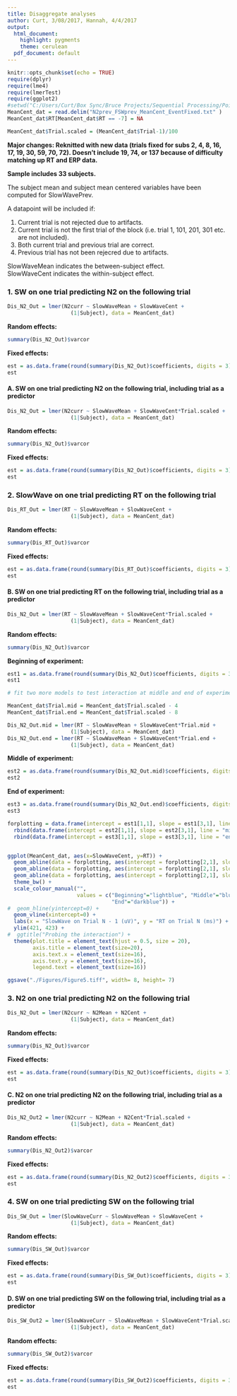 ```yaml
---
title: Disaggregate analyses
author: Curt, 3/08/2017, Hannah, 4/4/2017
output:
  html_document:
    highlight: pygments
    theme: cerulean
  pdf_document: default
---
```


```r
knitr::opts_chunk$set(echo = TRUE)
require(dplyr)
require(lme4)
require(lmerTest)
require(ggplot2)
#setwd("C:/Users/Curt/Box Sync/Bruce Projects/Sequential Processing/PointByPoint Processing/Created by R_ArtRej")
MeanCent_dat = read.delim("N2prev_FSWprev_MeanCent_EventFixed.txt" )
MeanCent_dat$RT[MeanCent_dat$RT == -7] = NA

MeanCent_dat$Trial.scaled = (MeanCent_dat$Trial-1)/100
```
**Major changes: Reknitted with new data (trials fixed for subs 2, 4, 8, 16, 17, 19, 30, 59, 70, 72). Doesn't include 19, 74, or 137 because of difficulty matching up RT and ERP data. **

**Sample includes 33 subjects.**  

The subject mean and subject mean centered variables have been computed for SlowWavePrev.

A datapoint will be included if:  

1) Current trial is not rejected due to artifacts.  
2) Current trial is not the first trial of the block (i.e. trial 1, 101, 201, 301 etc. are not included).  
3) Both current trial and previous trial are correct.
4) Previous trial has not been rejecred due to artifacts.

SlowWaveMean indicates the between-subject effect.  
SlowWaveCent indicates the within-subject effect.  

### 1. SW on one trial predicting N2 on the following trial
```r
Dis_N2_Out = lmer(N2curr ~ SlowWaveMean + SlowWaveCent +
                    (1|Subject), data = MeanCent_dat)
```

**Random effects:**  
``` r
summary(Dis_N2_Out)$varcor
```

**Fixed effects:**
``` r
est = as.data.frame(round(summary(Dis_N2_Out)$coefficients, digits = 3))
est
```



#### A. SW on one trial predicting N2 on the following trial, including trial as a predictor
```r
Dis_N2_Out = lmer(N2curr ~ SlowWaveMean + SlowWaveCent*Trial.scaled +
                    (1|Subject), data = MeanCent_dat)
```

**Random effects:**  
``` r
summary(Dis_N2_Out)$varcor
```

**Fixed effects:**
``` r
est = as.data.frame(round(summary(Dis_N2_Out)$coefficients, digits = 3))
est
```



### 2. SlowWave on one trial predicting RT on the following trial
```r
Dis_RT_Out = lmer(RT ~ SlowWaveMean + SlowWaveCent + 
                    (1|Subject), data = MeanCent_dat)
```
  
**Random effects:**  
``` r
summary(Dis_RT_Out)$varcor
```

**Fixed effects:**
``` r
est = as.data.frame(round(summary(Dis_RT_Out)$coefficients, digits = 3))
est
```



#### B. SW on one trial predicting RT on the following trial, including trial as a predictor
```r
Dis_N2_Out = lmer(RT ~ SlowWaveMean + SlowWaveCent*Trial.scaled +
                    (1|Subject), data = MeanCent_dat)
```

**Random effects:**  
``` r
summary(Dis_N2_Out)$varcor
```

**Beginning of experiment:**
``` r
est1 = as.data.frame(round(summary(Dis_N2_Out)$coefficients, digits = 3))
est1
```

```r
# fit two more models to test interaction at middle and end of experiment

MeanCent_dat$Trial.mid = MeanCent_dat$Trial.scaled - 4
MeanCent_dat$Trial.end = MeanCent_dat$Trial.scaled - 8

Dis_N2_Out.mid = lmer(RT ~ SlowWaveMean + SlowWaveCent*Trial.mid +
                    (1|Subject), data = MeanCent_dat)
Dis_N2_Out.end = lmer(RT ~ SlowWaveMean + SlowWaveCent*Trial.end +
                    (1|Subject), data = MeanCent_dat)

```


  
**Middle of experiment:**
``` r
est2 = as.data.frame(round(summary(Dis_N2_Out.mid)$coefficients, digits = 3))
est2
```

**End of experiment:**
``` r
est3 = as.data.frame(round(summary(Dis_N2_Out.end)$coefficients, digits = 3))
est3
```


```r

forplotting = data.frame(intercept = est1[1,1], slope = est1[3,1], line = "beginning") %>% 
  rbind(data.frame(intercept = est2[1,1], slope = est2[3,1], line = "middle")) %>% 
  rbind(data.frame(intercept = est3[1,1], slope = est3[3,1], line = "end"))


ggplot(MeanCent_dat, aes(x=SlowWaveCent, y=RT)) +
  geom_abline(data = forplotting, aes(intercept = forplotting[2,1], slope=forplotting[1,2], color = "Beginning"), size=1) +
  geom_abline(data = forplotting, aes(intercept = forplotting[2,1], slope=forplotting[2,2],color = "Middle"), size=1) +
  geom_abline(data = forplotting, aes(intercept = forplotting[2,1], slope=forplotting[3,2], color = "End"), size=1) + 
  theme_bw() +
  scale_colour_manual("", 
                      values = c("Beginning"="lightblue", "Middle"="blue", 
                                 "End"="darkblue")) +
#  geom_hline(yintercept=0) +
  geom_vline(xintercept=0) +
  labs(x = "SlowWave on Trial N - 1 (uV)", y = "RT on Trial N (ms)") +
  ylim(421, 423) +
#  ggtitle("Probing the interaction") +
  theme(plot.title = element_text(hjust = 0.5, size = 20),
        axis.title = element_text(size=20),
        axis.text.x = element_text(size=16),
        axis.text.y = element_text(size=16),
        legend.text = element_text(size=16))

ggsave("./Figures/Figure5.tiff", width= 8, height= 7)

```


### 3. N2 on one trial predicting N2 on the following trial

```r
Dis_N2_Out = lmer(N2curr ~ N2Mean + N2Cent + 
                    (1|Subject), data = MeanCent_dat)
```
  
**Random effects:**  
``` r
summary(Dis_N2_Out)$varcor
```

**Fixed effects:**
``` r
est = as.data.frame(round(summary(Dis_N2_Out)$coefficients, digits = 3))
est
```


#### C. N2 on one trial predicting N2 on the following trial, including trial as a predictor
```r
Dis_N2_Out2 = lmer(N2curr ~ N2Mean + N2Cent*Trial.scaled + 
                    (1|Subject), data = MeanCent_dat)
```

**Random effects:**  
``` r
summary(Dis_N2_Out2)$varcor
```

**Fixed effects:**
``` r
est = as.data.frame(round(summary(Dis_N2_Out2)$coefficients, digits = 3))
est
```


### 4. SW on one trial predicting SW on the following trial

```r
Dis_SW_Out = lmer(SlowWaveCurr ~ SlowWaveMean + SlowWaveCent + 
                    (1|Subject), data = MeanCent_dat)
```
  
**Random effects:**  
``` r
summary(Dis_SW_Out)$varcor
```

**Fixed effects:**
``` r
est = as.data.frame(round(summary(Dis_SW_Out)$coefficients, digits = 3))
est
```


#### D. SW on one trial predicting SW on the following trial, including trial as a predictor
```r
Dis_SW_Out2 = lmer(SlowWaveCurr ~ SlowWaveMean + SlowWaveCent*Trial.scaled + 
                    (1|Subject), data = MeanCent_dat)
```

**Random effects:**  
``` r
summary(Dis_SW_Out2)$varcor
```

**Fixed effects:**
``` r
est = as.data.frame(round(summary(Dis_SW_Out2)$coefficients, digits = 3))
est
```
